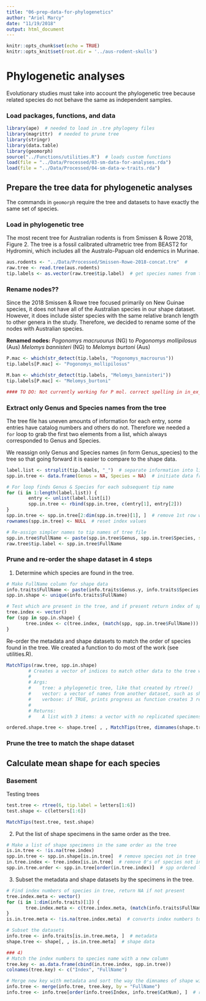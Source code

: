 ```yaml
---
title: "06-prep-data-for-phylogenetics"
author: "Ariel Marcy"
date: "11/19/2018"
output: html_document
---
```


```r
knitr::opts_chunk$set(echo = TRUE)
knitr::opts_knit$set(root.dir = '../aus-rodent-skulls')
```

# Phylogenetic analyses
Evolutionary studies must take into account the phylogenetic tree because related species do not behave the same as independent samples. 

### Load packages, functions, and data
```r
library(ape)  # needed to load in .tre phylogeny files
library(magrittr)  # needed to prune tree
library(stringr)
library(data.table)
library(geomorph)
source("../Functions/utilities.R")  # loads custom functions
load(file = "../Data/Processed/03-sm-data-for-analyses.rda")
load(file = "../Data/Processed/04-sm-data-w-traits.rda")
```

## Prepare the tree data for phylogenetic analyses
The commands in `geomorph` require the tree and datasets to have exactly the same set of species.

### Load in phylogenetic tree
The most recent tree for Australian rodents is from Smissen & Rowe 2018, Figure 2. The tree is a fossil calibrated ultrametric tree from BEAST2 for Hydromini, which includes all the Australo-Papuan old endemics in Murinae.
```r
aus.rodents <- "../Data/Processed/Smissen-Rowe-2018-concat.tre"  # 
raw.tree <- read.tree(aus.rodents)
tip.labels <- as.vector(raw.tree$tip.label)  # get species names from tree
```

### Rename nodes??
Since the 2018 Smissen & Rowe tree focused primarily on New Guinae species, it does not have all of the Australian species in our shape dataset. However, it does include sister species with the same relative branch length to other genera in the study. Therefore, we decided to rename some of the nodes with Australian species. 

**Renamed nodes:**
_Pogonomys macruourus_ (NG) to _Pogonomys mollipilosus_ (Aus)
_Melomys bannisteri_ (NG) to _Melomys burtoni_ (Aus)

```r
P.mac <- which(str_detect(tip.labels, "Pogonomys_macrourus"))
tip.labels[P.mac] <- "Pogonomys_mollipilosus"

M.ban <- which(str_detect(tip.labels, "Melomys_bannisteri"))
tip.labels[P.mac] <- "Melomys_burtoni"

#### TO DO: Not currently working for P mol. correct spelling in in_ex_traits (mollilpilosis has an extra l); fix also Hydromys<space>_chyrsogaster
```

### Extract only Genus and Species names from the tree
The tree file has uneven amounts of information for each entry, some entries have catalog numbers and others do not. Therefore we needed a `for` loop to grab the first two elements from a list, which always corresponded to Genus and Species.

We reassign only Genus and Species names (in form Genus_species) to the tree so that going forward it is easier to compare to the shape data. 
```r
label.list <- strsplit(tip.labels, "_")  # separate information into list
spp.in.tree <- data.frame(Genus = NA, Species = NA)  # initiate data frame

# For loop finds Genus & Species for each subsequent tip name
for (i in 1:length(label.list)) {
        entry <- unlist(label.list[i])
        spp.in.tree <- rbind(spp.in.tree, c(entry[1], entry[2]))
}
spp.in.tree <- spp.in.tree[2:dim(spp.in.tree)[1], ]  # remove 1st row with NAs; needed for rbind() to work on the first case
rownames(spp.in.tree) <- NULL  # reset index values

# Re-assign simpler names to tip names of tree file
spp.in.tree$FullName <- paste(spp.in.tree$Genus, spp.in.tree$Species, sep = "_")
raw.tree$tip.label <- spp.in.tree$FullName
```

### Prune and re-order the shape dataset in 4 steps
1) Determine which species are found in the tree.
```r
# Make FullName column for shape data
info.traits$FullName <- paste(info.traits$Genus.y, info.traits$Species.y, sep = "_")
spp.in.shape <- unique(info.traits$FullName)

# Test which are present in the tree, and if present return index of spp in tree
tree.index <- vector()
for (spp in spp.in.shape) {
       tree.index <- c(tree.index, (match(spp, spp.in.tree$FullName)))
}
```

Re-order the metadata and shape datasets to match the order of species found in the tree. We created a function to do most of the work (see utilities.R).
```r
MatchTips(raw.tree, spp.in.shape)
        # Creates a vector of indices to match other data to the tree with no duplicated/replicated entries of the tree. Also returns a list of specimens not found in the tree and how many times replicated specimens were replicated.  
        #
        # Args:
        #    tree: a phylogenetic tree, like that created by rtree()
        #    vector: a vector of names from another dataset, such as shape data.
        #    verbose: if TRUE, prints progress as function creates 3 returns.
        #
        # Returns:
        #    A list with 3 items: a vector with no replicated specimens of indices to match other data to the tree, specimens missing from the tree, and a list of replicated specimens.

ordered.shape.tree <- shape.tree[ , , MatchTips(tree, dimnames(shape.tree)[[3]])$matched]

```


### Prune the tree to match the shape dataset


## Calculate mean shape for each species






### Basement

Testing trees
```r
test.tree <- rtree(6, tip.label = letters[1:6])
test.shape <- c(letters[1:6])

MatchTips(test.tree, test.shape)
```


2) Put the list of shape specimens in the same order as the tree.
```r
# Make a list of shape specimens in the same order as the tree
is.in.tree <- !is.na(tree.index)
spp.in.tree <- spp.in.shape[is.in.tree]  # remove species not in tree
in.tree.index <- tree.index[is.in.tree]  # remove 0's of species not in tree
spp.in.tree.order <- spp.in.tree[order(in.tree.index)]  # spp ordered like tree
```

3) Subset the metadata and shape datasets by the specimens in the tree.
```r
# Find index numbers of species in tree, return NA if not present
tree.index.meta <- vector()
for (i in 1:dim(info.traits)[1]) {
       tree.index.meta <- c(tree.index.meta, (match(info.traits$FullName[i], spp.in.tree)))
}
is.in.tree.meta <- !is.na(tree.index.meta)  # converts index numbers to logical

# Subset the datasets
info.tree <- info.traits[is.in.tree.meta, ]  # metadata
shape.tree <- shape[, , is.in.tree.meta]  # shape data

### 4) 
# Match the index numbers to species name with a new column
tree.key <- as.data.frame(cbind(in.tree.index, spp.in.tree))
colnames(tree.key) <- c("Index", "FullName")

# Merge new key with metadata and sort the way the dimnames of shape will order the specimens: FullName (which Index covers) and then CatNum
info.tree <- merge(info.tree, tree.key, by = "FullName")
info.tree <- info.tree[order(info.tree$Index, info.tree$CatNum), ]  # re-ordered
```
